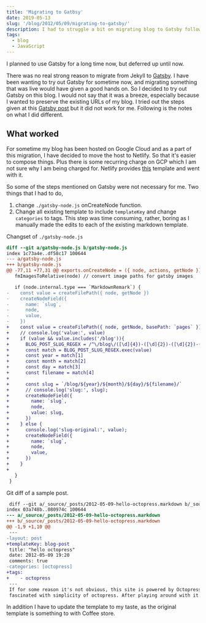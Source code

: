 ```yaml
---
title: 'Migrating to Gatbsy'
date: 2019-05-13
slug: '/blog/2012/05/09/migrating-to-gatsby/'
description: I had to struggle a bit on migrating blog to Gatsby following is my notes on the migration flow
tags:
  - blog
  - JavaScript
---
```


I planned to use Gatsby for a long time now, but deferred up until now.

There was no real strong reason to migrate from Jekyll to [Gatsby](https://www.gatsbyjs.org/).
I have been wanting to try out Gatsby for sometime now, and migrating something that was 
live would have given a good hands on. So I decided to try out Gatsby on this blog. I would not 
say that it was a breeze, especially because I wanted to preserve the existing URLs of my blog. 
I tried out the steps given at this 
[Gatsby post](https://www.gatsbyjs.org/blog/2017-11-08-migrate-from-jekyll-to-gatsby/) 
but it did not work for me. Following is the notes on what I did different.

## What worked

For sometime my blog has been hosted on Google Cloud and as a part of this migration, 
I have decided to move the host to Netlify. So that it's easier to compose things. 
Plus there is some recurring charge on GCP which I am not sure why I am being charged for. 
Netlify provides [this](https://www.gatsbyjs.org/starters/netlify-templates/gatsby-starter-netlify-cms/) 
template and went with it.

So some of the steps mentioned on Gatsby were not necessary for me. Two things that I had to do,

1. change `./gatsby-node.js` onCreateNode function.
2. Change all existing template to include `templateKey` and change `categories` to tags. This step was time consuming, rather, boring as I manually made the edits to each of the existing markdown template.

Changset of `./gatsby-node.js`

```diff
diff --git a/gatsby-node.js b/gatsby-node.js
index 1c73a4e..df58c17 100644
--- a/gatsby-node.js
+++ b/gatsby-node.js
@@ -77,11 +77,31 @@ exports.onCreateNode = ({ node, actions, getNode }) => {
   fmImagesToRelative(node) // convert image paths for gatsby images

   if (node.internal.type === `MarkdownRemark`) {
-    const value = createFilePath({ node, getNode })
-    createNodeField({
-      name: `slug`,
-      node,
-      value,
-    })
+    const value = createFilePath({ node, getNode, basePath: `pages` })
+    // console.log('value:', value)
+    if (value && value.includes('/blog')){
+      BLOG_POST_SLUG_REGEX = /^\/blog\/([\d]{4})-([\d]{2})-([\d]{2})-(.+)\/$/
+      const match = BLOG_POST_SLUG_REGEX.exec(value)
+      const year = match[1]
+      const month = match[2]
+      const day = match[3]
+      const filename = match[4]
+
+      const slug = `/blog/${year}/${month}/${day}/${filename}/`
+      // console.log('slug:', slug);
+      createNodeField({
+        name: `slug`,
+        node,
+        value: slug,
+      })
+    } else {
+      console.log('slug-original:', value);
+      createNodeField({
+        name: `slug`,
+        node,
+        value,
+      })
+    }
+
   }
 }
```

Git diff of a sample post.

```diff
 diff --git a/_source/_posts/2012-05-09-hello-octopress.markdown b/_source/_posts/2012-05-09-hello-octopress.markdown
index 03a748b..080974c 100644
--- a/_source/_posts/2012-05-09-hello-octopress.markdown
+++ b/_source/_posts/2012-05-09-hello-octopress.markdown
@@ -1,9 +1,10 @@
 ---
-layout: post
+templateKey: blog-post
 title: "hello octopress"
 date: 2012-05-09 19:20
 comments: true
-categories: [octopress]
+tags:
+    - octopress
 ---
 If for some reason it's not obvious, this site is powered by Octopress. I  am
 fascinated with simplicity of octopress. After playing around with it for sometime,
```

In addition I have to update the template to my taste, as the original template is something to with Coffee store.
